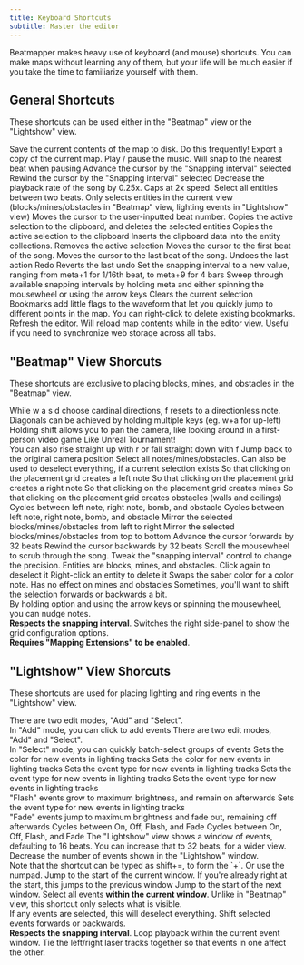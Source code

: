 ```yaml
---
title: Keyboard Shortcuts
subtitle: Master the editor
---
```


Beatmapper makes heavy use of keyboard (and mouse) shortcuts. 
You can make maps without learning any of them, but your life will be much easier if you take the time to familiarize yourself with them.

## General Shortcuts

These shortcuts can be used either in the "Beatmap" view or the "Lightshow" view.

<ShortcutTable>
  <ShortcutItem title="Save map" keys={[["META", "S"]]}>
    Save the current contents of the map to disk. Do this frequently!
  </ShortcutItem>
  <ShortcutItem title="Download map" keys={[["META", "P"]]}>
    Export a copy of the current map.
  </ShortcutItem>
  <ShortcutItem title="Play / pause the music" keys={[["Space"]]}>
    Play / pause the music.
    Will snap to the nearest beat when pausing
  </ShortcutItem>
  <ShortcutItem title="Seek forwards" keys={[["↑"], ["→"]]}>
    Advance the cursor by the "Snapping interval" selected
  </ShortcutItem>
  <ShortcutItem title="Seek backwards" keys={[["↓"], ["←"]]}>
    Rewind the cursor by the "Snapping interval" selected
  </ShortcutItem>
   <ShortcutItem title="Increment playback rate" keys={[["META", "="]]}>
    Increase the playback rate of the song by 0.25x. Caps at 0x speed.
  </ShortcutItem>
  <ShortcutItem title="Decrement playback rate" keys={[["META", "-"]]}>
    Decrease the playback rate of the song by 0.25x. Caps at 2x speed.
  </ShortcutItem>
  <ShortcutItem title="Quick-select" keys={[["Q"]]}>
    Select all entities between two beats. Only selects entities in the
    current view (blocks/mines/obstacles in "Beatmap" view, lighting events in
    "Lightshow" view)
  </ShortcutItem>
  <ShortcutItem title="Jump to a specific beat" keys={[["J"]]}>
    Moves the cursor to the user-inputted beat number.
  </ShortcutItem>
  <ShortcutItem title="Cut selection" keys={[["META", "X"]]}>
    Copies the active selection to the clipboard, and deletes the selected
    entities
  </ShortcutItem>
  <ShortcutItem title="Copy selection" keys={[["META", "C"]]}>
    Copies the active selection to the clipboard
  </ShortcutItem>
  <ShortcutItem title="Paste selection" keys={[["META", "V"]]}>
    Inserts the clipboard data into the entity collections.
  </ShortcutItem>
  <ShortcutItem title="Delete selection"  keys={[["Del"]]}>
    Removes the active selection
  </ShortcutItem>
  <ShortcutItem title="Skip to the start" keys={[["Home"]]}>
    Moves the cursor to the first beat of the song.
  </ShortcutItem>
  <ShortcutItem title="Skip to the end" keys={[["End"]]}>
    Moves the cursor to the last beat of the song.
  </ShortcutItem>
  <ShortcutItem title="Undo" keys={[["META", "Z"]]}>
    Undoes the last action
  </ShortcutItem>
  <ShortcutItem title="Redo" keys={[["Shift", "META", "Z"]]}>
    Redo
    Reverts the last undo
  </ShortcutItem>
  <ShortcutItem title="Switch snapping interval" keys={[["META", "1"], ["META", "9"]]} separator="through">
    Set the snapping interval to a new value, ranging from <Shortcut size="small">meta+1</Shortcut>
    for 1/16th beat, to <Shortcut size="small">meta+9</Shortcut>
    for 4 bars
  </ShortcutItem>
  <ShortcutItem title="Scroll through snapping intervals" keys={[["META", "SCROLL"], ["META", "↓"], ["META", "↑"]]}>
    Sweep through available snapping intervals by holding <Shortcut size="small">meta</Shortcut>
    and either spinning the mousewheel or using the arrow keys
  </ShortcutItem>
  <ShortcutItem title="Clears selection" keys={[["Esc"]]}>
    Clears the current selection
  </ShortcutItem>
  <ShortcutItem title="Create bookmark" keys={[["META", "B"]]}>
    Bookmarks add little flags to the waveform that let you quickly jump to
    different points in the map. You can right-click to delete existing
    bookmarks.
  </ShortcutItem>
  <ShortcutItem title="Rehydrate App" keys={[["SHIFT", "F5"]]}>
    Refresh the editor. Will reload map contents while in the editor view.
    Useful if you need to synchronize web storage across all tabs.
  </ShortcutItem>
</ShortcutTable>

## "Beatmap" View Shorcuts

These shortcuts are exclusive to placing blocks, mines, and obstacles in the "Beatmap" view.

<ShortcutTable>
  <ShortcutItem title="Set the direction for note blocks" keys={[[["W","A","S","D","F"]]]}>
    While <Shortcut size="small" separator=" ">w a s d</Shortcut> choose cardinal directions,
    <Shortcut size="small">f</Shortcut> resets to a directionless note.
    <br />
    Diagonals can be achieved by holding multiple keys
    (eg. <Shortcut size="small">w+a</Shortcut> for up-left)
  </ShortcutItem>
  <ShortcutItem title="Look around" keys={[["SHIFT", "MOVE"]]}>
    Holding shift allows you to pan the camera, like looking around in a
    first-person video game
  </ShortcutItem>
  <ShortcutItem title="Move around" keys={[["SHIFT", ["W","A","S","D"]]]}>
    Like Unreal Tournament!
    <br />
    You can also rise straight up with <Shortcut size="small">r</Shortcut> or fall straight down with <Shortcut size="small">f</Shortcut>
  </ShortcutItem>
  <ShortcutItem title="Reset view" keys={[["SHIFT", "Backspace"]]}>
    Jump back to the original camera position
  </ShortcutItem>
  <ShortcutItem title="Select / Deselect all" keys={[["META", "A"]]}>
    Select all notes/mines/obstacles. Can also be used to deselect everything,
    if a current selection exists
  </ShortcutItem>
  <ShortcutItem title="Set Tool to Left Note" keys={[["R"], ["1"]]}>
    So that clicking on the placement grid creates a left note
  </ShortcutItem>
  <ShortcutItem title="Set Tool to Right Note" keys={[["B"], ["2"]]}>
    So that clicking on the placement grid creates a right note
  </ShortcutItem>
  <ShortcutItem title="Set Tool to Mine" keys={[["3"]]}>
    So that clicking on the placement grid creates mines
  </ShortcutItem>
  <ShortcutItem title="Set Tool to Obstacles" keys={[["4"]]}>
    So that clicking on the placement grid creates obstacles (walls and ceilings)
  </ShortcutItem>
  <ShortcutItem title="Select next tool" keys={[["Tab"]]}>
    Cycles between left note, right note, bomb, and obstacle
  </ShortcutItem>
  <ShortcutItem title="Select previous tool" keys={[["SHIFT", "Tab"]]}>
    Cycles between left note, right note, bomb, and obstacle
  </ShortcutItem>
  <ShortcutItem title="Swap selection horizontally" keys={[["H"]]}>
    Mirror the selected blocks/mines/obstacles from left to right
  </ShortcutItem>
  <ShortcutItem title="Swap selection vertically" keys={[["V"]]}>
    Mirror the selected blocks/mines/obstacles from top to bottom
  </ShortcutItem>
  <ShortcutItem title="Jump forward" keys={[["Page Up"]]}>
    Advance the cursor forwards by 32 beats
  </ShortcutItem>
  <ShortcutItem title="Jump backwards" keys={[["Page Down"]]}>
    Rewind the cursor backwards by 32 beats
  </ShortcutItem>
  <ShortcutItem title="Scrub through time" keys={[["SCROLL"]]}>
    Scroll the mousewheel to scrub through the song. Tweak the "snapping
    interval" control to change the precision.
  </ShortcutItem>
  <ShortcutItem title="Select entity" keys={[["CLICKLEFT"]]}>
    Entities are blocks, mines, and obstacles. Click again to deselect it
  </ShortcutItem>
  <ShortcutItem title="Delete entity" keys={[["CLICKRIGHT"]]}>
    Right-click an entity to delete it
  </ShortcutItem>
  <ShortcutItem title="Mirror note color" keys={[["CLICKMIDDLE"]]}>
    Swaps the saber color for a color note. Has no effect on mines and obstacles
  </ShortcutItem>
  <ShortcutItem title="Nudge selected notes" keys={[["OPTION", "↓"], ["OPTION", "↑"]]}>
    Sometimes, you'll want to shift the selection forwards or backwards a bit.
    <br />
    By holding <Shortcut size="small">option</Shortcut> and using the arrow keys or spinning the mousewheel, you can nudge notes.
    <br />
    <strong>Respects the snapping interval</strong>.
  </ShortcutItem>
  <ShortcutItem title="Toggle 'Customize Grid' panel" keys={[["G"]]}>
    Switches the right side-panel to show the grid configuration options.
    <br />
    <strong>Requires "Mapping Extensions" to be enabled</strong>.
  </ShortcutItem>
</ShortcutTable>

## "Lightshow" View Shorcuts

These shortcuts are used for placing lighting and ring events in the "Lightshow" view.

<ShortcutTable>
  <ShortcutItem title="Switch to 'Add' mode" keys={[["A"]]}>
    There are two edit modes, "Add" and "Select".
    <br />
    In "Add" mode, you can click to add events
  </ShortcutItem>
  <ShortcutItem title="Switch to 'Select' mode" keys={[["S"]]}>
    There are two edit modes, "Add" and "Select".
    <br />
    In "Select" mode, you can quickly batch-select groups of events
  </ShortcutItem>
  <ShortcutItem title="Set light color to 'Red'" keys={[["R"]]}>
    Sets the color for new events in lighting tracks
  </ShortcutItem>
  <ShortcutItem title="Set light color to 'Blue'" keys={[["B"]]}>
    Sets the color for new events in lighting tracks
  </ShortcutItem>
  <ShortcutItem title="Select 'On' tool" keys={[["1"]]}>
    Sets the event type for new events in lighting tracks
  </ShortcutItem>
  <ShortcutItem title="Select 'Off' tool" keys={[["2"]]}>
    Sets the event type for new events in lighting tracks
  </ShortcutItem>
  <ShortcutItem title="Select 'Flash' tool" keys={[["3"]]}>
    Sets the event type for new events in lighting tracks
    <br />
    "Flash" events grow to maximum brightness, and remain on afterwards
  </ShortcutItem>
  <ShortcutItem title="Select 'Fade' tool" keys={[["4"]]}>
    Sets the event type for new events in lighting tracks
    <br />
    "Fade" events jump to maximum brightness and fade out, remaining off afterwards
  </ShortcutItem>
  <ShortcutItem title="Select next tool" keys={[["Tab"]]}>
    Cycles between On, Off, Flash, and Fade
  </ShortcutItem>
  <ShortcutItem title="Select previous tool" keys={[["Shift", "Tab"]]}>
    Cycles between On, Off, Flash, and Fade
  </ShortcutItem>
  <ShortcutItem title="Zoom out" keys={[["-"]]}>
    The "Lightshow" view shows a window of events, defaulting to 16 beats. You can
    increase that to 32 beats, for a wider view.
  </ShortcutItem>
  <ShortcutItem title="Zoom in" keys={[["+"]]}>
    Decrease the number of events shown in the "Lightshow" window.
    <br />
    Note that the shortcut can be typed as <Shortcut size="small">shift+=</Shortcut>, to
    form the `+`. Or use the numpad.
  </ShortcutItem>
  <ShortcutItem title="Jump to start" keys={[["Page Up"]]}>
    Jump to the start of the current window.
    If you're already right at the start, this jumps to the previous window
  </ShortcutItem>
  <ShortcutItem title="Jump to end" keys={[["Page Down"]]}>
    Jump to the start of the next window.
  </ShortcutItem>
  <ShortcutItem title="Select / deselect all" keys={[["META", "A"]]}>
    Select all events <strong>within the current window</strong>. Unlike in
    "Beatmap" view, this shortcut only selects what is visible.
    <br />
    If any events are selected, this will deselect everything.
  </ShortcutItem>
  <ShortcutItem title="Nudge selected events" keys={[["OPTION", "SCROLL"], ["OPTION", "↓"], ["OPTION", "↑"]]}>
    Shift selected events forwards or backwards.
    <br />
    <strong>Respects the snapping interval</strong>.
  </ShortcutItem>
  <ShortcutItem title="Toggle the 'event window lock'" keys={[["Z"]]}>
    Loop playback within the current event window.
  </ShortcutItem>
  <ShortcutItem title="Toggle the 'laser lock'" keys={[["X"]]}>
    Tie the left/right laser tracks together so that events in one affect the other.
  </ShortcutItem>
</ShortcutTable>
